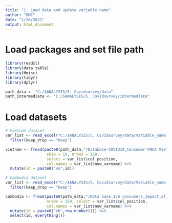 ```yaml
---
title: "1. Load data and update variable name"
author: "DMC"
date: "1/20/2021"
output: html_document
---
```


# Load packages and set file path
```r
library(readxl)
library(data.table)
library(Hmisc)
library(tidyr)
library(dplyr)

path_data <- "C:/$ANALYSIS/5. Covidsurvey/data"
path_intermediate <- "C:/$ANALYSIS/5. Covidsurvey/intermediate"

```

# Load datasets
```r
# Vietnam dataset
var_list <- read_excel("C:/$ANALYSIS/5. Covidsurvey/data/Variable_name.xlsx", sheet = "vietnam") %>%
  filter(keep_drop == "keep")

vietnam <- fread(paste0(path_data,"/Database-COVID19_Consumer-VNUA Vietnam.csv"),
                  skip = 10, nrows = 158,
                  select = var_list$col_position,
                  col.names = var_list$new_varname) %>%
  mutate(id = paste0("vn",id))

# Cambodia dataset
var_list <- read_excel("C:/$ANALYSIS/5. Covidsurvey/data/Variable_name.xlsx", sheet = "cambodia") %>%
  filter(keep_drop == "keep")

cambodia <- fread(paste0(path_data,"/Data base_150 consumers_Impact_of_COVID-19_LDC-Final.csv"),
                  nrows = 150, select = var_list$col_position,
                  col.names = var_list$new_varname) %>%
  mutate(id = paste0("cb",row_number())) %>%
  select(id, everything())


```
